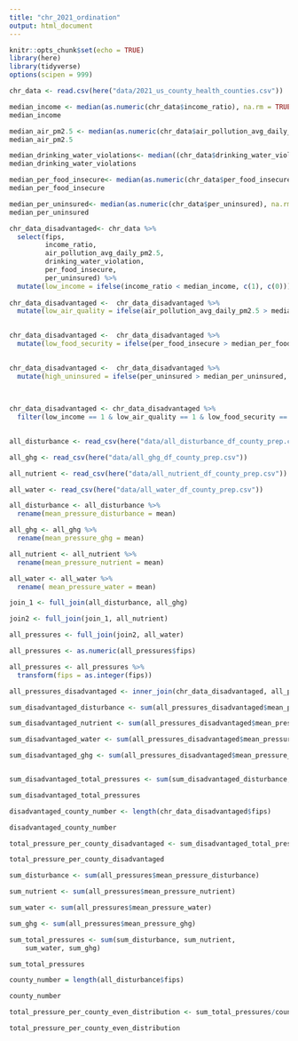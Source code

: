 ```yaml
---
title: "chr_2021_ordination"
output: html_document
---
```


```r
knitr::opts_chunk$set(echo = TRUE)
library(here)
library(tidyverse)
options(scipen = 999)
```

```r
chr_data <- read.csv(here("data/2021_us_county_health_counties.csv"))
```


```r
median_income <- median(as.numeric(chr_data$income_ratio), na.rm = TRUE)
median_income
```

```r
median_air_pm2.5 <- median(as.numeric(chr_data$air_pollution_avg_daily_pm2.5), na.rm = TRUE)
median_air_pm2.5
```


```r
median_drinking_water_violations<- median((chr_data$drinking_water_violation), na.rm = TRUE)
median_drinking_water_violations
```

```r
median_per_food_insecure<- median(as.numeric(chr_data$per_food_insecure), na.rm = TRUE)
median_per_food_insecure
```


```r
median_per_uninsured<- median(as.numeric(chr_data$per_uninsured), na.rm = TRUE)
median_per_uninsured
```



```r
chr_data_disadvantaged<- chr_data %>% 
  select(fips,
         income_ratio,
         air_pollution_avg_daily_pm2.5, 
         drinking_water_violation,
         per_food_insecure,
         per_uninsured) %>% 
  mutate(low_income = ifelse(income_ratio < median_income, c(1), c(0))) 
 
chr_data_disadvantaged <-  chr_data_disadvantaged %>% 
  mutate(low_air_quality = ifelse(air_pollution_avg_daily_pm2.5 > median_air_pm2.5, c(1), c(0))) 
 

chr_data_disadvantaged <-  chr_data_disadvantaged %>%         
  mutate(low_food_security = ifelse(per_food_insecure > median_per_food_insecure, c(1), c(0)))
       

chr_data_disadvantaged <-  chr_data_disadvantaged %>%         
  mutate(high_uninsured = ifelse(per_uninsured > median_per_uninsured, c(1), c(0)))
 
 
```



```r
chr_data_disadvantaged <- chr_data_disadvantaged %>% 
  filter(low_income == 1 & low_air_quality == 1 & low_food_security == 1 & high_uninsured ==1)
  
```



```r
all_disturbance <- read_csv(here("data/all_disturbance_df_county_prep.csv"))

all_ghg <- read_csv(here("data/all_ghg_df_county_prep.csv"))

all_nutrient <- read_csv(here("data/all_nutrient_df_county_prep.csv"))

all_water <- read_csv(here("data/all_water_df_county_prep.csv"))
```



```r
all_disturbance <- all_disturbance %>% 
  rename(mean_pressure_disturbance = mean)

all_ghg <- all_ghg %>% 
  rename(mean_pressure_ghg = mean)

all_nutrient <- all_nutrient %>% 
  rename(mean_pressure_nutrient = mean)

all_water <- all_water %>% 
  rename( mean_pressure_water = mean)
```


```r
join_1 <- full_join(all_disturbance, all_ghg)

join2 <- full_join(join_1, all_nutrient)

all_pressures <- full_join(join2, all_water)

all_pressures <- as.numeric(all_pressures$fips)

all_pressures <- all_pressures %>% 
  transform(fips = as.integer(fips))
```

```r
all_pressures_disadvantaged <- inner_join(chr_data_disadvantaged, all_pressures)
```

```r
sum_disadvantaged_disturbance <- sum(all_pressures_disadvantaged$mean_pressure_disturbance)

sum_disadvantaged_nutrient <- sum(all_pressures_disadvantaged$mean_pressure_nutrient)

sum_disadvantaged_water <- sum(all_pressures_disadvantaged$mean_pressure_water)

sum_disadvantaged_ghg <- sum(all_pressures_disadvantaged$mean_pressure_ghg)


sum_disadvantaged_total_pressures <- sum(sum_disadvantaged_disturbance, sum_disadvantaged_nutrient, sum_disadvantaged_water, sum_disadvantaged_ghg)

sum_disadvantaged_total_pressures

disadvantaged_county_number <- length(chr_data_disadvantaged$fips)

disadvantaged_county_number

total_pressure_per_county_disadvantaged <- sum_disadvantaged_total_pressures/disadvantaged_county_number

total_pressure_per_county_disadvantaged

```

```r
sum_disturbance <- sum(all_pressures$mean_pressure_disturbance)

sum_nutrient <- sum(all_pressures$mean_pressure_nutrient)

sum_water <- sum(all_pressures$mean_pressure_water)

sum_ghg <- sum(all_pressures$mean_pressure_ghg)

sum_total_pressures <- sum(sum_disturbance, sum_nutrient,
    sum_water, sum_ghg)

sum_total_pressures

county_number = length(all_disturbance$fips)

county_number

total_pressure_per_county_even_distribution <- sum_total_pressures/county_number

total_pressure_per_county_even_distribution
```

